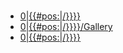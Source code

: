 ==={{{1}}}===
<div style="float:right;">{{ShipMetaKai|{{{1}}}}}</div>
*[[{{#sub:{{{1}}}|0|{{#pos:{{{1}}}|/}}}}]]
*[[{{#sub:{{{1}}}|0|{{#pos:{{{1}}}|/}}}}/Gallery]]
*[[Module:{{#sub:{{{1}}}|0|{{#pos:{{{1}}}|/}}}}]]
{{clear}}
<div style="display:inline-block;">{{ShipInfoKai|{{{1}}}}}</div>
<div style="display:inline-block;">{{ShipInfoKai|{{{1}}}/Kai}}</div>
{{clear}}
{{ShipBattleCardKai|{{{1}}}|link=nil}}
{{ShipBattleCardKai|{{{1}}}|damaged=true|link=nil}}
{{clear}}
{{ShipCardKai|{{{1}}}|link=nil}}
{{ShipCardKai|{{{1}}}|damaged=true|link=nil}}
{{clear}}
{{ShipGraphicKai|{{{1}}}|link=nil}}
{{ShipGraphicKai|{{{1}}}|damaged=true|link=nil}}
{{clear}}
{{ShipBattleCardKai|{{{1}}}/Kai|link=nil}}
{{ShipBattleCardKai|{{{1}}}/Kai|damaged=true|link=nil}}
{{clear}}
{{ShipCardKai|{{{1}}}/Kai|link=nil}}
{{ShipCardKai|{{{1}}}/Kai|damaged=true|link=nil}}
{{clear}}
{{ShipGraphicKai|{{{1}}}/Kai|link=nil}}
{{ShipGraphicKai|{{{1}}}/Kai|damaged=true|link=nil}}
{{clear}}